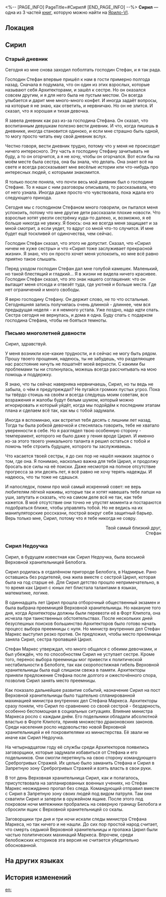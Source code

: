 <%-- [PAGE_INFO]
PageTitle=#Сирил#
[END_PAGE_INFO] --%>
{{Дополнить}}
{{Книга Инфобокс
|id           = 152
|Название     = 
|Изображение  = Предмет Записи.png
|Мир          = Ярило-VI
|Томов        = 3
|Автор        = <!--нужно добавить-->
|Описание     = Вы встречаете во Фрагментуме загадочную девушку по имени Сирил. Её историю ещё предстоит раскрыть...
|Том1         = {{tx}}
|Источник1    = {{tx|Отсутствует источник}}
|Том2         = {{tx}}
|Источник2    = {{tx|Отсутствует источник}}
|Том3         = {{tx}}
|Источник3    = {{tx|Отсутствует источник}}
|Персонажи    = 
|Фракции      = 
}}
'''Сирил''' — одна из 3 частей [[Книги|книг]], которую можно найти на [[Ярило-VI]].

==Локация==
{{Отметка карты|<!--название карты-->|<!--id отметки-->}}

==Сирил==
===Старый дневник===
Сегодня ко мне снова заходил поболтать господин Стефан, и я так рада.

Господин Стефан впервые пришёл к нам в гости примерно полгода назад. Сначала я подумала, что он один из этих взрослых, которые называют себя Архитекторами, и зашёл к сестре. Но он оказался совсем другим, и я для него была не пустым местом. Он всегда улыбается и дарит мне много-много конфет. И иногда задаёт вопросы, на которые я не знаю, как ответить, и нервничаю. Но он не злится. И сказал, что я хорошая и тихая девочка.

Я завела дневник как раз из-за господина Стефана. Он сказал, что воспитанным девушкам полезно вести дневник. И что, когда пишешь в дневнике, иногда становится одиноко, и если мне страшно быть одной, то могу просто читать ему свой дневник вслух.

Честно говоря, вести дневник трудно, потому что у меня не происходит ничего интересного. Эту часть я господину Стефану зачитывать не буду, а то он огорчится, а я не хочу, чтобы он огорчался. Вот если бы на моём месте была сестра, она бы знала, что делать. Она знает всё на свете и всегда рассказывает мне весёлые истории или что-нибудь про интересных людей, с которыми знакомится.

Я только после поняла, что почти весь мой дневник был о господине Стефане. То я наши с ним разговоры описывала, то рассказывала, что от него узнала. Иногда даже просто что чувствовала, пока ждала его следующего прихода.

Сегодня мы с господином Стефаном много говорили, он пытался меня успокоить, потому что мне другие дети рассказали плохие новости. Что взрослые хотят увезти сестрёнку куда-то далеко, и, возможно, я её больше никогда не увижу. Я боюсь: она же всегда меня защищает и за мной смотрит, а если уедет, то вдруг со мной что-то случится. И мне будет ещё тоскливей от одиночества, чем сейчас.

Господин Стефан сказал, что этого не допустит. Сказал, что «Сирил ничем не хуже сестры» и что «Сирил тоже заслуживает прекрасной жизни». Я знаю, что он просто хочет меня успокоить, но мне всё равно приятно такое слышать.

Перед уходом господин Стефан дал мне голубой камешек. Маленький, но такой блестящий и гладкий... Я в жизни не видела ничего красивее. Господин Стефан сказал, что это знак нашего соглашения: что он вытащит меня отсюда и отвезёт туда, где уютней и больше места. Где нет ограничений и много свободы.

Я верю господину Стефану. Он держит слово, не то что остальные. Сегодняшняя запись получилась очень длинной - длиннее, чем вся предыдущая неделя - и я немного устала. Уже поздно, надо идти спать. Сестра сегодня не вернулась, и дома я одна. Буду спать с подарком господина Стефана, чтобы не бояться темноты.

===Письмо многолетней давности===
Сирил, здравствуй.

У меня возникли кое-какие трудности, и я сейчас не могу быть рядом. Прошу твоего прощения, надеюсь, ты не забудешь, что разделяющее нас расстояние ничуть не пошатнёт моей верности. С какими бы проблемами ты ни столкнулась, можешь всегда рассчитывать на мою помощь и поддержку.

Я знаю, что ты сейчас наверняка нервничаешь, Сирил, но ты ведь не забыла, о чём я предупреждал? Не пугайся громких пустых угроз. Пока ты твёрдо стоишь на своём и всегда следуешь моим советам, все возражения и жалобы будут белым шумом, который можно игнорировать и который уйдёт, когда мы подойдём к последним этапам плана и сделаем всё так, как мы с тобой задумали.

Иногда я вспоминаю, как встретил тебя десять с лишним лет назад. Тогда ты была робкой девочкой и стеснялась говорить, тебе не хватало уверенности в себе. Но я разглядел твою особенную сторону - темперамент, которого не было даже у гения вроде Цирил. И именно из-за этого твоего уникального таланта я решил остаться с тобой и помочь тебе строить будущее, которого ты заслуживаешь.

Что касается твоей сестры, я до сих пор не нашёл никаких зацепок о том, где она. Я понимаю, насколько важна для тебя Цирил, и продолжу бросать все силы на её поиски. Даже несмотря на полное отсутствие прогресса за эти десять лет, я всё равно не хочу терять надежды. И надеюсь, что ты тоже не сдашься.

И напоследок, помни про мой самый искренний совет: не верь любителям лёгкой наживы, которые так и хотят навешать тебе лапши на уши, запутать и сказать, что на самом деле всё не так, как тебе кажется. В моё отсутствие они точно не упустят момента и постараются подобраться ближе, чтобы управлять тобой. Но не ведись на их манипуляторские россказни, построй вокруг себя защитный барьер. Верь только мне, Сирил, потому что я тебе никогда не совру.

<div align="right">Твой самый близкий друг,<br />
Стефан</div>

===Сирил Недоучка===
Сирил, в будущем известная как Сирил Недоучка, была восьмой Верховной хранительницей Белобога.

Сирил родилась в отдалённом пригороде Белобога, в Надмирье. Рано оставшись без родителей, она жила вместе с сестрой Цирил, которая была на год старше её. Для Сирил детство прошло непримечательно, в то время как Цирил с юных лет блистала талантами в языках, математике, логике.

В одиннадцать лет Цирил прошла отборочный общественный экзамен и была выбрана преемницей Верховной хранительницы. Но накануне того дня, когда Архитекторы должны были перевезти её в Форт Клипота, она исчезла при таинственных обстоятельствах. После нескольких дней безуспешных поисков большинство Архитекторов было готово начать процесс выбора преемницы с нуля. Но министр внутренних дел Стефан Маркес выступил резко против. Он предложил, чтобы место преемницы заняла Сирил, сестра пропавшей Цирил.

Стефан Маркес утверждал, что много общался с обеими девочками, и был убеждён, что по способностям Сирил не уступает сестре. Кроме того, перенос выбора преемницы мог привести к политической нестабильности в Белобоге, так как скоропостижная гибель Верховной хранительницы была ещё слишком свежа в памяти. Архитекторы приняли предложение Стефана после долгого и ожесточённого спора, позволив Сирил занять место преемницы.

Как показало дальнейшее развитие событий, назначение Сирил на пост Верховной хранительницы было тщательно спланированной махинацией министра внутренних дел Стефана Маркеса. Архитекторы сразу поняли, что Сирил по сравнению со своей сестрой - бездарность, особенно беспомощная в социальных ситуациях. Влияние министра Маркеса росло с каждым днём. Его подельники обладали абсолютной властью в Форте Клипота, приняв множество драконовских законов. Среди населения росло недовольство новой Верховной хранительницей и её покровителями из министерства. Её звали не иначе как Сирил Недоучка.

На четырнадцатом году её службы среди Архитекторов появились заговорщики, которые задумали избавиться от Стефана и его подельников. Они смогли перетянуть на свою сторону командующего Среброгривых Стражей. Их целью было заманить Стефана и Сирил в Запретную зону Среброгривых Стражей и взять власть в свои руки.

В тот день Верховная хранительница Сирил, как и полагалось, присутствовала на запланированных военных учениях, но Стефан Маркес неожиданно пропал без следа. Командующий отправил вместе с Сирил в Запретную зону своих людей под видом патруля. Там они схватили Сирил и заперли в оружейном ящике. После этого под покровом ночи мятежники пробрались на северную границу Белобога и сбросили ящик с Верховной хранительницей со скалы.

Заговорщики три дня и три ночи искали следы министра Стефана Маркеса, но так ничего и не нашли. До сих пор простой народ считает, что смерть седьмой Верховной хранительницы и пропажа Цирил были частью политических махинаций Маркеса. Впрочем, среди белобожских историков эта версия не считается убедительно обоснованной.

==На других языках==
{{На других языках
|en   = Cyrille
|zhs  = 希莉儿
|zht  = 希莉兒
|ja   = セリル
|ko   = 시릴
|es   = Cyrille
|fr   = Cyrille
|ru   = Сирил
|th   = Cyrille
|vi   = Cyrille
|de   = Cyrille
|id   = Cyrille
|pt   = Cyrille
}}

==История изменений==
{{История изменений|3.5}}

[[en:]]